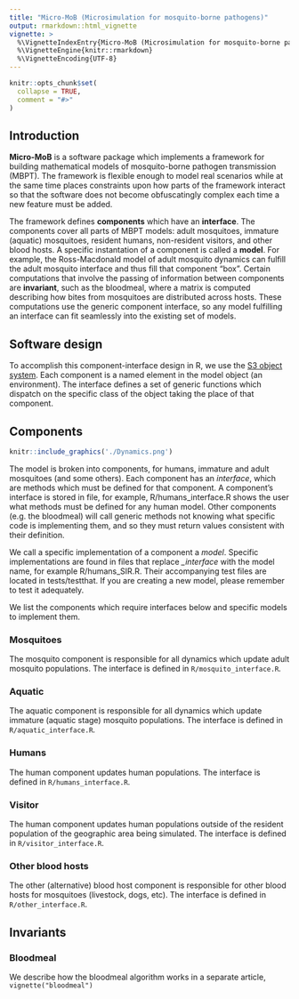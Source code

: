 ```yaml
---
title: "Micro-MoB (Microsimulation for mosquito-borne pathogens)"
output: rmarkdown::html_vignette
vignette: >
  %\VignetteIndexEntry{Micro-MoB (Microsimulation for mosquito-borne pathogens)}
  %\VignetteEngine{knitr::rmarkdown}
  %\VignetteEncoding{UTF-8}
---
```


```r
knitr::opts_chunk$set(
  collapse = TRUE,
  comment = "#>"
)
```

## Introduction

**Micro-MoB** is a software package which implements a framework for building mathematical models of
mosquito-borne pathogen transmission (MBPT). The framework is flexible enough to model real scenarios while at the same time places constraints upon how parts of the framework interact so that the software does not become obfuscatingly complex each time a new feature must be added. 

The framework defines **components** which have an **interface**. The components cover all parts of MBPT models: adult mosquitoes, immature (aquatic) mosquitoes,
resident humans, non-resident visitors, and other blood hosts. A specific instantation of a component is called a **model**.
For example, the Ross-Macdonald model of adult mosquito dynamics can fulfill the adult mosquito interface and thus fill that
component "box". Certain computations that involve the passing of information between components are **invariant**, such as the bloodmeal,
where a matrix is computed describing how bites from mosquitoes are distributed across hosts. These computations use the 
generic component interface, so any model fulfilling an interface can fit seamlessly into the existing set of models.

## Software design

To accomplish this component-interface design in R, we use the [S3 object system](http://adv-r.had.co.nz/S3.html).
Each component is a named element in the model object (an environment). The interface
defines a set of generic functions which dispatch on the specific class of the object
taking the place of that component.

## Components

```r
knitr::include_graphics('./Dynamics.png')
```

The model is broken into components, for humans, immature and adult mosquitoes (and some others).
Each component has an _interface_, which are methods which must be defined for that
component. A component's interface is stored in file, for example, R/humans_interface.R
shows the user what methods must be defined for any human model. Other components (e.g. the bloodmeal)
will call generic methods not knowing what specific code is implementing them, and so
they must return values consistent with their definition.

We call a specific implementation of a component a _model_.
Specific implementations are found in files that replace _\_interface_ with the
model name, for example R/humans_SIR.R. Their accompanying test files are located in
tests/testthat. If you are creating a new model, please remember to test it
adequately.

We list the components which require interfaces below and specific models
to implement them.

### Mosquitoes

The mosquito component is responsible for all dynamics which update adult mosquito
populations. The interface is defined in `R/mosquito_interface.R`.

### Aquatic

The aquatic component is responsible for all dynamics which update immature (aquatic
stage) mosquito populations. The interface is defined in `R/aquatic_interface.R`.

### Humans

The human component updates human populations. The interface is defined in `R/humans_interface.R`.

### Visitor

The human component updates human populations outside of the resident population of the geographic area being simulated. 
The interface is defined in `R/visitor_interface.R`.

### Other blood hosts

The other (alternative) blood host component is responsible for other blood hosts for 
mosquitoes (livestock, dogs, etc). The interface is defined in `R/other_interface.R`.

## Invariants

### Bloodmeal

We describe how the bloodmeal algorithm works in a separate article, `vignette("bloodmeal")`
